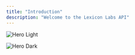 ```yaml
---
title: "Introduction"
description: "Welcome to the Lexicon Labs API"
---
```


<img
  className="block dark:hidden"
  src="/OGImage3212.png"
  alt="Hero Light"
  title=""
/>

<img
  className="hidden dark:block"
  src="/images/hero-dark.png"
  alt="Hero Dark"
/>

<CardGroup cols={2}>
  <Card title="Homework API" icon="pen-to-square" href="https://mintlify.com/docs/quickstart">
    
  </Card>
</CardGroup>